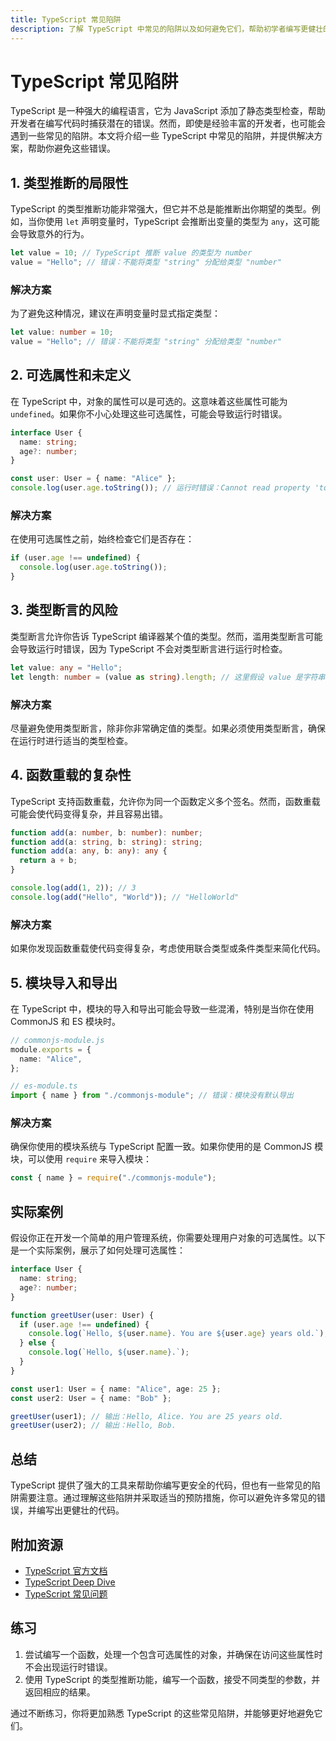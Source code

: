 ```yaml
---
title: TypeScript 常见陷阱
description: 了解 TypeScript 中常见的陷阱以及如何避免它们，帮助初学者编写更健壮的代码。
---
```


# TypeScript 常见陷阱

TypeScript 是一种强大的编程语言，它为 JavaScript 添加了静态类型检查，帮助开发者在编写代码时捕获潜在的错误。然而，即使是经验丰富的开发者，也可能会遇到一些常见的陷阱。本文将介绍一些 TypeScript 中常见的陷阱，并提供解决方案，帮助你避免这些错误。

## 1. 类型推断的局限性

TypeScript 的类型推断功能非常强大，但它并不总是能推断出你期望的类型。例如，当你使用 `let` 声明变量时，TypeScript 会推断出变量的类型为 `any`，这可能会导致意外的行为。

```typescript
let value = 10; // TypeScript 推断 value 的类型为 number
value = "Hello"; // 错误：不能将类型 "string" 分配给类型 "number"
```

### 解决方案

为了避免这种情况，建议在声明变量时显式指定类型：

```typescript
let value: number = 10;
value = "Hello"; // 错误：不能将类型 "string" 分配给类型 "number"
```

## 2. 可选属性和未定义

在 TypeScript 中，对象的属性可以是可选的。这意味着这些属性可能为 `undefined`。如果你不小心处理这些可选属性，可能会导致运行时错误。

```typescript
interface User {
  name: string;
  age?: number;
}

const user: User = { name: "Alice" };
console.log(user.age.toString()); // 运行时错误：Cannot read property 'toString' of undefined
```

### 解决方案

在使用可选属性之前，始终检查它们是否存在：

```typescript
if (user.age !== undefined) {
  console.log(user.age.toString());
}
```

## 3. 类型断言的风险

类型断言允许你告诉 TypeScript 编译器某个值的类型。然而，滥用类型断言可能会导致运行时错误，因为 TypeScript 不会对类型断言进行运行时检查。

```typescript
let value: any = "Hello";
let length: number = (value as string).length; // 这里假设 value 是字符串
```

### 解决方案

尽量避免使用类型断言，除非你非常确定值的类型。如果必须使用类型断言，确保在运行时进行适当的类型检查。

## 4. 函数重载的复杂性

TypeScript 支持函数重载，允许你为同一个函数定义多个签名。然而，函数重载可能会使代码变得复杂，并且容易出错。

```typescript
function add(a: number, b: number): number;
function add(a: string, b: string): string;
function add(a: any, b: any): any {
  return a + b;
}

console.log(add(1, 2)); // 3
console.log(add("Hello", "World")); // "HelloWorld"
```

### 解决方案

如果你发现函数重载使代码变得复杂，考虑使用联合类型或条件类型来简化代码。

## 5. 模块导入和导出

在 TypeScript 中，模块的导入和导出可能会导致一些混淆，特别是当你在使用 CommonJS 和 ES 模块时。

```typescript
// commonjs-module.js
module.exports = {
  name: "Alice",
};

// es-module.ts
import { name } from "./commonjs-module"; // 错误：模块没有默认导出
```

### 解决方案

确保你使用的模块系统与 TypeScript 配置一致。如果你使用的是 CommonJS 模块，可以使用 `require` 来导入模块：

```typescript
const { name } = require("./commonjs-module");
```

## 实际案例

假设你正在开发一个简单的用户管理系统，你需要处理用户对象的可选属性。以下是一个实际案例，展示了如何处理可选属性：

```typescript
interface User {
  name: string;
  age?: number;
}

function greetUser(user: User) {
  if (user.age !== undefined) {
    console.log(`Hello, ${user.name}. You are ${user.age} years old.`);
  } else {
    console.log(`Hello, ${user.name}.`);
  }
}

const user1: User = { name: "Alice", age: 25 };
const user2: User = { name: "Bob" };

greetUser(user1); // 输出：Hello, Alice. You are 25 years old.
greetUser(user2); // 输出：Hello, Bob.
```

## 总结

TypeScript 提供了强大的工具来帮助你编写更安全的代码，但也有一些常见的陷阱需要注意。通过理解这些陷阱并采取适当的预防措施，你可以避免许多常见的错误，并编写出更健壮的代码。

## 附加资源

- [TypeScript 官方文档](https://www.typescriptlang.org/docs/)
- [TypeScript Deep Dive](https://basarat.gitbook.io/typescript/)
- [TypeScript 常见问题](https://github.com/microsoft/TypeScript/wiki/FAQ)

## 练习

1. 尝试编写一个函数，处理一个包含可选属性的对象，并确保在访问这些属性时不会出现运行时错误。
2. 使用 TypeScript 的类型推断功能，编写一个函数，接受不同类型的参数，并返回相应的结果。

通过不断练习，你将更加熟悉 TypeScript 的这些常见陷阱，并能够更好地避免它们。